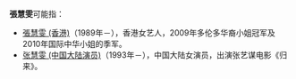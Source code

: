 '''張慧雯'''可能指：

*[[張慧雯_(香港)|張慧雯 (香港)]]（1989年－），香港女艺人，2009年多伦多华裔小姐冠军及2010年国际中华小姐的季军。
*[[张慧雯_(中国大陆演员)|张慧雯 (中国大陆演员)]]（1993年－），中国大陆女演员，出演张艺谋电影《归来》。

{{disambig|H慧|Cat=三字张姓人名消歧义}}